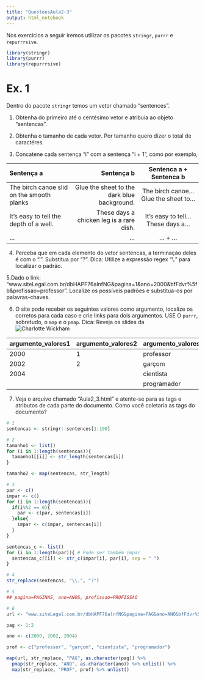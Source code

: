 ```yaml
---
title: "QuestoesAula2-3"
output: html_notebook
---
```


Nos exercícios a seguir iremos utilizar os pacotes `stringr`, `purrr` e `repurrrsive`.

```r
library(stringr)
library(purrr)
library(repurrrsive)
```


# Ex. 1

Dentro do pacote `stringr` temos um vetor chamado "sentences". 

1. Obtenha do primeiro até o centésimo vetor e atribuia ao objeto "sentencas". 

2. Obtenha o tamanho de cada vetor. Por tamanho quero dizer o total de caractéres.

3. Concatene cada sentença "i" com a sentença "i + 1", como por exemplo,

|Sentença a                               | Sentença b                                |Sentenca a + Sentenca b                |
|:----------------------------------------|------------------------------------------:|:-------------------------------------:|
|The birch canoe slid on the smooth planks|Glue the sheet to the dark blue background.|The birch canoe... Glue the sheet to...|
|It's easy to tell the depth of a well.   |These days a chicken leg is a rare dish.   |It's easy to tell... These days a...   |
|...                                      |...                                        |... + ...                              |

4. Perceba que em cada elemento do vetor sentencas, a terminação deles é com o ".". Substitua por "?". DIca: Utilize a expressão regex "\\."
para localizar o padrão.

5.Dado o link: "www.siteLegal.com.br/dbHAPF76alnfNG&pagina=1&ano=2000&bfFdvr%5fb&profissao=professor". Localize os possíveis padrões e substitua-os por palavras-chaves.

6. O site pode receber os seguintes valores como argumento, localize os corretos para cada caso e crie links para dois argumentos. USE O `purrr`, sobretudo, o `map` e o `pmap`. Dica: Reveja os slides da ![Charlotte Wickham](https://github.com/rstudio/rstudio-conf/tree/master/2017/Happy_R_Users_Purrr-Charlotte_Wickham)

|argumento_valores1|argumento_valores2|argumento_valores3|
|------------------|------------------|------------------|
|2000              |1                 |professor         |
|2002              |2                 |garçom            |
|2004              |                  |cientista         |
|                  |                  |programador       |

7. Veja o arquivo chamado "Aula2_3.html" e atente-se para as tags e atributos de cada parte do documento. Como você coletaria as tags do documento?

```r
# 1
sentencas <- stringr::sentences[1:100]

# 2
tamanho1 <- list()
for (i in 1:length(sentencas)){
  tamanho1[[i]] <- str_length(sentencas[i])
}

tamanho2 <- map(sentencas, str_length)

# 3
par <- c()
impar <- c()
for (i in 1:length(sentencas)){
  if(i%%2 == 0){
    par <- c(par, sentencas[i])
  }else{
    impar <- c(impar, sentencas[i])
  }
}

sentencas_c <- list()
for (i in 1:length(par)){ # Pode ser também impar
  sentencas_c[[i]] <- str_c(impar[i], par[i], sep = " ")  
}

# 4
str_replace(sentencas, "\\.", "?")

# 5
## pagina=PAGINAS, ano=ANOS, profissao=PROFISSAO

# 6
url <- "www.siteLegal.com.br/dbHAPF76alnfNG&pagina=PAG&ano=ANO&bfFdvr%5fb&profissao=PROF"

pag <- 1:2

ano <- c(2000, 2002, 2004)

prof <- c("professor", "garçom", "cientista", "programador")

map(url, str_replace, "PAG", as.character(pag)) %>% 
  pmap(str_replace, "ANO", as.character(ano)) %>% unlist() %>% 
  map(str_replace, "PROF", prof) %>% unlist()
```

